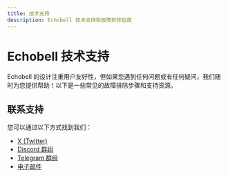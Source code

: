 ```yaml
---
title: 技术支持
description: Echobell 技术支持和故障排除指南
---
```


# Echobell 技术支持

Echobell 的设计注重用户友好性，但如果您遇到任何问题或有任何疑问，我们随时为您提供帮助！以下是一些常见的故障排除步骤和支持资源。

## 联系支持

您可以通过以下方式找到我们：

- [X (Twitter)](https://x.com/EchobellApp)
- [Discord 群组](https://discord.gg/s4JqfrgccJ)
- [Telegram 群组](https://t.me/EchobellGroup)
- [电子邮件](mailto:echobell@weelone.com)